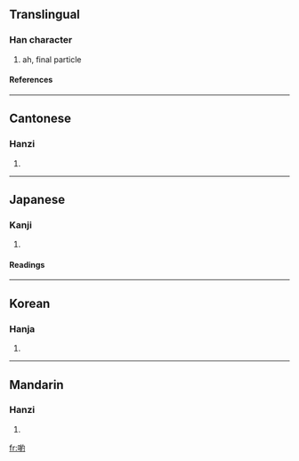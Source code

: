{{see|哟}}

==Translingual==
===Han character===
{{Han char|rn=30|rad=口|as=09|sn=12|four=6702<sub>0</sub>|canj=口女火戈 (RVFI)}}
# ah, final particle
====References====
{{Han ref|kx=0201.121|dkj=04021|dj=0424.020|hdz=10663.120|uh=55B2|ud=21938|bh=B3E9|bd=46057}}
----
==Cantonese==
===Hanzi===
{{yue-hanzi|jyut=|y=yo1}}
# {{defn|Cantonese}}
----
==Japanese==
===Kanji===
{{ja-kanji|grade=|rs=口09}}
# {{defn|Japanese}} 
====Readings====
{{ja-readings|on=[[やく]] (yaku)|kun=}}
----
==Korean==
===Hanja===
{{ko-hanja|hangeul=약|rv=yak|mr=yak}}
# {{defn|Korean}}
----
==Mandarin==
===Hanzi===
{{cmn-hanzi|sim=哟|pin=[[yo]] ([[yo5]])|wg=*<sup>5</sup>}}
# {{defn|Mandarin}}

[[fr:喲]]